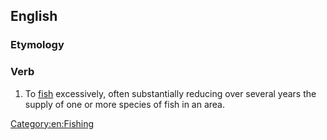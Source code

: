 ==English==
{{wikipedia|overfishing}}

===Etymology===
{{prefix|over|fish|lang=en}}

===Verb===
{{en-verb|es}}

# {{lb|en|ambitransitive}} To [[fish]] excessively, often substantially reducing over several years the supply of one or more species of fish in an area.

[[Category:en:Fishing]]